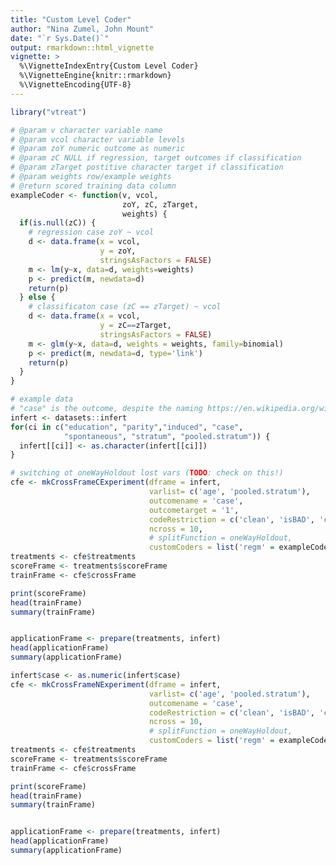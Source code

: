 ```yaml
---
title: "Custom Level Coder"
author: "Nina Zumel, John Mount"
date: "`r Sys.Date()`"
output: rmarkdown::html_vignette
vignette: >
  %\VignetteIndexEntry{Custom Level Coder}
  %\VignetteEngine{knitr::rmarkdown}
  %\VignetteEncoding{UTF-8}
---
```


```r
library("vtreat")

# @param v character variable name
# @param vcol character variable levels
# @param zoY numeric outcome as numeric
# @param zC NULL if regression, target outcomes if classification
# @param zTarget postitive character target if classification
# @param weights row/example weights
# @return scored training data column
exampleCoder <- function(v, vcol, 
                         zoY, zC, zTarget, 
                         weights) {
  if(is.null(zC)) {
    # regression case zoY ~ vcol
    d <- data.frame(x = vcol,
                    y = zoY,
                    stringsAsFactors = FALSE)
    m <- lm(y~x, data=d, weights=weights)
    p <- predict(m, newdata=d)
    return(p)
  } else {
    # classificaton case (zC == zTarget) ~ vcol
    d <- data.frame(x = vcol,
                    y = zC==zTarget,
                    stringsAsFactors = FALSE)
    m <- glm(y~x, data=d, weights = weights, family=binomial)
    p <- predict(m, newdata=d, type='link')
    return(p)
  }
}

# example data
# "case" is the outcome, despite the naming https://en.wikipedia.org/wiki/Case-control_study
infert <- datasets::infert
for(ci in c("education", "parity","induced", "case", 
            "spontaneous", "stratum", "pooled.stratum")) {
  infert[[ci]] <- as.character(infert[[ci]])
}
```

```r
# switching ot oneWayHoldout lost vars (TODO: check on this!)
cfe <- mkCrossFrameCExperiment(dframe = infert, 
                               varlist= c('age', 'pooled.stratum'),
                               outcomename = 'case',
                               outcometarget = '1',
                               codeRestriction = c('clean', 'isBAD', 'catB'),
                               ncross = 10,
                               # splitFunction = oneWayHoldout,
                               customCoders = list('regm' = exampleCoder))
treatments <- cfe$treatments
scoreFrame <- treatments$scoreFrame
trainFrame <- cfe$crossFrame

print(scoreFrame)
head(trainFrame)
summary(trainFrame)


applicationFrame <- prepare(treatments, infert)
head(applicationFrame)
summary(applicationFrame)
```

```r
infert$case <- as.numeric(infert$case)
cfe <- mkCrossFrameNExperiment(dframe = infert, 
                               varlist= c('age', 'pooled.stratum'),
                               outcomename = 'case',
                               codeRestriction = c('clean', 'isBAD', 'catN'),
                               ncross = 10,
                               # splitFunction = oneWayHoldout,
                               customCoders = list('regm' = exampleCoder))
treatments <- cfe$treatments
scoreFrame <- treatments$scoreFrame
trainFrame <- cfe$crossFrame

print(scoreFrame)
head(trainFrame)
summary(trainFrame)


applicationFrame <- prepare(treatments, infert)
head(applicationFrame)
summary(applicationFrame)
```

